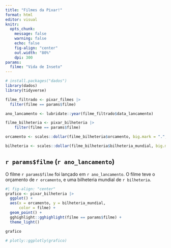 ```yaml
---
title: "Filmes da Pixar!"
format: html
editor: visual
knitr:
  opts_chunk: 
    message: false
    warning: false
    echo: false
    fig-align: "center"
    out.width: "80%"
    dpi: 300
params:
  filme: "Vida de Inseto"
---
```


```r
# install.packages("dados")
library(dados)
library(tidyverse)
```

```r
filme_filtrado <- pixar_filmes |> 
  filter(filme == params$filme)

ano_lancamento <- lubridate::year(filme_filtrado$data_lancamento)

filme_bilheteria <- pixar_bilheteria |> 
    filter(filme == params$filme)

orcamento <- scales::dollar(filme_bilheteria$orcamento, big.mark = ".", decimal.mark = ",") 

bilheteria <- scales::dollar(filme_bilheteria$bilheteria_mundial, big.mark = ".", decimal.mark = ",") 


```

## `r params$filme` (`r ano_lancamento`)

O filme  `r params$filme` foi lançado em `r ano_lancamento`. O filme teve o orçamento de `r orcamento`, e uma bilheteria mundial de `r bilheteria`.


```r
#| fig-align: "center"
grafico <- pixar_bilheteria |>
  ggplot() +
  aes(x = orcamento, y = bilheteria_mundial, 
      color = filme) +
  geom_point() +
  gghighlight::gghighlight(filme == params$filme) +
  theme_light()

grafico

# plotly::ggplotly(grafico)
```


